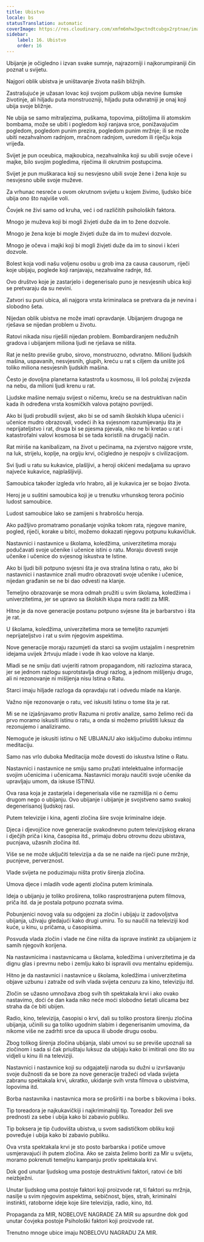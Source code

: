 ```yaml
---
title: Ubistvo
locale: bs
statusTranslation: automatic
coverImage: https://res.cloudinary.com/xmfm6mhw3gwctndtcubgx2rptnae/image/upload/v1740337243/small_cover_educacion_fundamental_a051170f1c.webp
sidebar:
    label: 16. Ubistvo
    order: 16
---
```

Ubijanje je očigledno i izvan svake sumnje, najrazorniji i najkorumpiraniji čin poznat u svijetu.

Najgori oblik ubistva je uništavanje života naših bližnjih.

Zastrašujuće je užasan lovac koji svojom puškom ubija nevine šumske životinje, ali hiljadu puta monstruozniji, hiljadu puta odvratniji je onaj koji ubija svoje bližnje.

Ne ubija se samo mitraljezima, puškama, topovima, pištoljima ili atomskim bombama, može se ubiti i pogledom koji ranjava srce, ponižavajućim pogledom, pogledom punim prezira, pogledom punim mržnje; ili se može ubiti nezahvalnom radnjom, mračnom radnjom, uvredom ili riječju koja vrijeđa.

Svijet je pun oceubica, majkoubica, nezahvalnika koji su ubili svoje očeve i majke, bilo svojim pogledima, riječima ili okrutnim postupcima.

Svijet je pun muškaraca koji su nesvjesno ubili svoje žene i žena koje su nesvjesno ubile svoje muževe.

Za vrhunac nesreće u ovom okrutnom svijetu u kojem živimo, ljudsko biće ubija ono što najviše voli.

Čovjek ne živi samo od kruha, već i od različitih psiholoških faktora.

Mnogo je muževa koji bi mogli živjeti duže da im to žene dozvole.

Mnogo je žena koje bi mogle živjeti duže da im to muževi dozvole.

Mnogo je očeva i majki koji bi mogli živjeti duže da im to sinovi i kćeri dozvole.

Bolest koja vodi našu voljenu osobu u grob ima za causa causorum, riječi koje ubijaju, poglede koji ranjavaju, nezahvalne radnje, itd.

Ovo društvo koje je zastarjelo i degenerisalo puno je nesvjesnih ubica koji se pretvaraju da su nevini.

Zatvori su puni ubica, ali najgora vrsta kriminalaca se pretvara da je nevina i slobodno šeta.

Nijedan oblik ubistva ne može imati opravdanje. Ubijanjem drugoga ne rješava se nijedan problem u životu.

Ratovi nikada nisu riješili nijedan problem. Bombardiranjem nedužnih gradova i ubijanjem miliona ljudi ne rješava se ništa.

Rat je nešto previše grubo, sirovo, monstruozno, odvratno. Milioni ljudskih mašina, uspavanih, nesvjesnih, glupih, kreću u rat s ciljem da unište još toliko miliona nesvjesnih ljudskih mašina.

Često je dovoljna planetarna katastrofa u kosmosu, ili loš položaj zvijezda na nebu, da milioni ljudi krenu u rat.

Ljudske mašine nemaju svijest o ničemu, kreću se na destruktivan način kada ih određena vrsta kosmičkih valova potajno povrijedi.

Ako bi ljudi probudili svijest, ako bi se od samih školskih klupa učenici i učenice mudro obrazovali, vodeći ih ka svjesnom razumijevanju šta je neprijateljstvo i rat, druga bi se pjesma pjevala, niko ne bi kretao u rat i katastrofalni valovi kosmosa bi se tada koristili na drugačiji način.

Rat miriše na kanibalizam, na život u pećinama, na zvjerstvo najgore vrste, na luk, strijelu, koplje, na orgiju krvi, očigledno je nespojiv s civilizacijom.

Svi ljudi u ratu su kukavice, plašljivi, a heroji okićeni medaljama su upravo najveće kukavice, najplašljiviji.

Samoubica također izgleda vrlo hrabro, ali je kukavica jer se bojao života.

Heroj je u suštini samoubica koji je u trenutku vrhunskog terora počinio ludost samoubice.

Ludost samoubice lako se zamijeni s hrabrošću heroja.

Ako pažljivo promatramo ponašanje vojnika tokom rata, njegove manire, pogled, riječi, korake u bitci, možemo dokazati njegovu potpunu kukavičluk.

Nastavnici i nastavnice u školama, koledžima, univerzitetima moraju podučavati svoje učenike i učenice istini o ratu. Moraju dovesti svoje učenike i učenice do svjesnog iskustva te Istine.

Ako bi ljudi bili potpuno svjesni šta je ova strašna Istina o ratu, ako bi nastavnici i nastavnice znali mudro obrazovati svoje učenike i učenice, nijedan građanin se ne bi dao odvesti na klanje.

Temeljno obrazovanje se mora odmah pružiti u svim školama, koledžima i univerzitetima, jer se upravo sa školskih klupa mora raditi za MIR.

Hitno je da nove generacije postanu potpuno svjesne šta je barbarstvo i šta je rat.

U školama, koledžima, univerzitetima mora se temeljito razumjeti neprijateljstvo i rat u svim njegovim aspektima.

Nove generacije moraju razumjeti da starci sa svojim ustajalim i nespretnim idejama uvijek žrtvuju mlade i vode ih kao volove na klanje.

Mladi se ne smiju dati uvjeriti ratnom propagandom, niti razlozima staraca, jer se jednom razlogu suprotstavlja drugi razlog, a jednom mišljenju drugo, ali ni rezonovanje ni mišljenja nisu Istina o Ratu.

Starci imaju hiljade razloga da opravdaju rat i odvedu mlade na klanje.

Važno nije rezonovanje o ratu, već iskusiti Istinu o tome šta je rat.

Mi se ne izjašnjavamo protiv Razuma ni protiv analize, samo želimo reći da prvo moramo iskusiti istinu o ratu, a onda si možemo priuštiti luksuz da rezonujemo i analiziramo.

Nemoguće je iskusiti istinu o NE UBIJANJU ako isključimo duboku intimnu meditaciju.

Samo nas vrlo duboka Meditacija može dovesti do iskustva Istine o Ratu.

Nastavnici i nastavnice ne smiju samo pružati intelektualne informacije svojim učenicima i učenicama. Nastavnici moraju naučiti svoje učenike da upravljaju umom, da iskuse ISTINU.

Ova rasa koja je zastarjela i degenerisala više ne razmišlja ni o čemu drugom nego o ubijanju. Ovo ubijanje i ubijanje je svojstveno samo svakoj degenerisanoj ljudskoj rasi.

Putem televizije i kina, agenti zločina šire svoje kriminalne ideje.

Djeca i djevojčice nove generacije svakodnevno putem televizijskog ekrana i dječjih priča i kina, časopisa itd., primaju dobru otrovnu dozu ubistava, pucnjava, užasnih zločina itd.

Više se ne može uključiti televizija a da se ne naiđe na riječi pune mržnje, pucnjeve, perverznost.

Vlade svijeta ne poduzimaju ništa protiv širenja zločina.

Umova djece i mladih vode agenti zločina putem kriminala.

Ideja o ubijanju je toliko proširena, toliko rasprostranjena putem filmova, priča itd. da je postala potpuno poznata svima.

Pobunjenici novog vala su odgojeni za zločin i ubijaju iz zadovoljstva ubijanja, uživaju gledajući kako drugi umiru. To su naučili na televiziji kod kuće, u kinu, u pričama, u časopisima.

Posvuda vlada zločin i vlade ne čine ništa da isprave instinkt za ubijanjem iz samih njegovih korijena.

Na nastavnicima i nastavnicama u školama, koledžima i univerzitetima je da dignu glas i prevrnu nebo i zemlju kako bi ispravili ovu mentalnu epidemiju.

Hitno je da nastavnici i nastavnice u školama, koledžima i univerzitetima objave uzbunu i zatraže od svih vlada svijeta cenzuru za kino, televiziju itd.

Zločin se užasno umnožava zbog svih tih spektakala krvi i ako ovako nastavimo, doći će dan kada niko neće moći slobodno šetati ulicama bez straha da će biti ubijen.

Radio, kino, televizija, časopisi o krvi, dali su toliko prostora širenju zločina ubijanja, učinili su ga toliko ugodnim slabim i degenerisanim umovima, da nikome više ne zadrhti srce da upuca ili ubode drugu osobu.

Zbog tolikog širenja zločina ubijanja, slabi umovi su se previše upoznali sa zločinom i sada si čak priuštaju luksuz da ubijaju kako bi imitirali ono što su vidjeli u kinu ili na televiziji.

Nastavnici i nastavnice koji su odgajatelji naroda su dužni u izvršavanju svoje dužnosti da se bore za nove generacije tražeći od vlada svijeta zabranu spektakala krvi, ukratko, ukidanje svih vrsta filmova o ubistvima, lopovima itd.

Borba nastavnika i nastavnica mora se proširiti i na borbe s bikovima i boks.

Tip toreadora je najkukavičkiji i najkriminalniji tip. Toreador želi sve prednosti za sebe i ubija kako bi zabavio publiku.

Tip boksera je tip čudovišta ubistva, u svom sadističkom obliku koji povređuje i ubija kako bi zabavio publiku.

Ova vrsta spektakala krvi je sto posto barbarska i potiče umove usmjeravajući ih putem zločina. Ako se zaista želimo boriti za Mir u svijetu, moramo pokrenuti temeljnu kampanju protiv spektakala krvi.

Dok god unutar ljudskog uma postoje destruktivni faktori, ratovi će biti neizbježni.

Unutar ljudskog uma postoje faktori koji proizvode rat, ti faktori su mržnja, nasilje u svim njegovim aspektima, sebičnost, bijes, strah, kriminalni instinkti, ratoborne ideje koje šire televizija, radio, kino, itd.

Propaganda za MIR, NOBELOVE NAGRADE ZA MIR su apsurdne dok god unutar čovjeka postoje Psihološki faktori koji proizvode rat.

Trenutno mnoge ubice imaju NOBELOVU NAGRADU ZA MIR.

